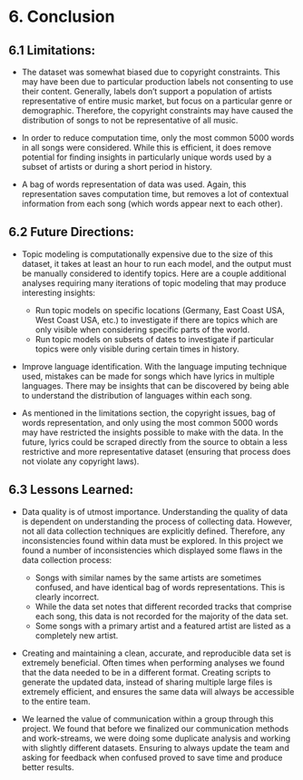 
# 6. Conclusion

## 6.1 Limitations:

* The dataset was somewhat biased due to copyright constraints. This may have been due to particular production labels not consenting to use their content. Generally, labels don’t support a population of artists representative of entire music market, but focus on a particular genre or demographic. Therefore, the copyright constraints may have caused the distribution of songs to not be representative of all music. 

* In order to reduce computation time, only the most common 5000 words in all songs were considered. While this is efficient, it does remove potential for finding insights in particularly unique words used by a subset of artists or during a short period in history.

* A bag of words representation of data was used. Again, this representation saves computation time, but removes a lot of contextual information from each song (which words appear next to each other).

## 6.2 Future Directions:
* Topic modeling is computationally expensive due to the size of this dataset, it takes at least an hour to run each model, and the output must be manually considered to identify topics. Here are a couple additional analyses requiring many iterations of topic modeling that may produce interesting insights:
  * Run topic models on specific locations (Germany, East Coast USA, West Coast USA, etc.) to investigate if there are topics which are only visible when considering specific parts of the world.
  * Run topic models on subsets of dates to investigate if particular topics were only visible during certain times in history.
  
* Improve language identification. With the language imputing technique used, mistakes can be made for songs which have lyrics in multiple languages. There may be insights that can be discovered by being able to understand the distribution of languages within each song.

* As mentioned in the limitations section, the copyright issues, bag of words representation, and only using the most common 5000 words may have restricted the insights possible to make with the data. In the future, lyrics could be scraped directly from the source to obtain a less restrictive and more representative dataset (ensuring that process does not violate any copyright laws).

## 6.3 Lessons Learned:

* Data quality is of utmost importance. Understanding the quality of data is dependent on understanding the process of collecting data. However, not all data collection techniques are explicitly defined. Therefore, any inconsistencies found within data must be explored. In this project we found a number of inconsistencies which displayed some flaws in the data collection process:
  * Songs with similar names by the same artists are sometimes confused, and have identical bag of words representations. This is clearly incorrect.
  * While the data set notes that different recorded tracks that comprise each song, this data is not recorded for the majority of the data set.
  * Some songs with a primary artist and a featured artist are listed as a completely new artist.
  
* Creating and maintaining a clean, accurate, and reproducible data set is extremely beneficial. Often times when performing analyses we found that the data needed to be in a different format. Creating scripts to generate the updated data, instead of sharing multiple large files is extremely efficient, and ensures the same data will always be accessible to the entire team.

* We learned the value of communication within a group through this project. We found that before we finalized our communication methods and work-streams, we were doing some duplicate analysis and working with slightly different datasets. Ensuring to always update the team and asking for feedback when confused proved to save time and produce better results.
